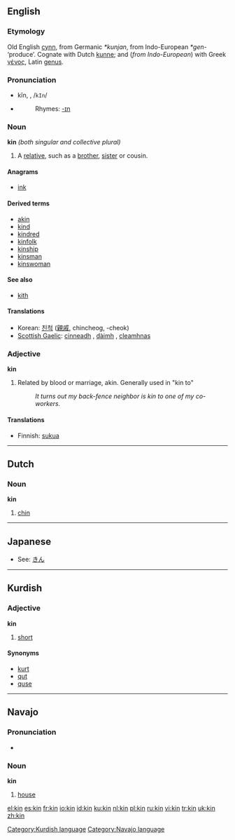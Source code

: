 {{see|kín|-kin}}

==English==

===Etymology===
Old English [[cynn]], from Germanic ''*kunjan'', from Indo-European ''*gen-'' ‘produce’.  Cognate with Dutch [[kunne]]; and (''from Indo-European'') with Greek [[γένος]], Latin [[genus#Latin|genus]].

===Pronunciation===
*kĭn, {{IPA|/kɪn/}}, /<tt>kIn</tt>/
*{{audio|en-us-kin.ogg|Audio (US)}}
*:Rhymes: [[Rhymes:English:-ɪn|-ɪn]]

===Noun===
'''kin''' ''(both singular and collective plural)''

# A [[relative]], such as a [[brother]], [[sister]] or cousin.

====Anagrams====
*[[ink]]

====Derived terms====
*[[akin]]
*[[kind]]
*[[kindred]]
*[[kinfolk]]
*[[kinship]]
*[[kinsman]]
*[[kinswoman]]

====See also====
*[[kith]]

====Translations====
{{top}}
{{mid}}
*Korean: [[친척]] ([[親戚]], chincheog, -cheok)
*[[Scottish Gaelic]]: [[cinneadh]] {{m}}, [[dàimh]] {{f}}, [[cleamhnas]] {{m}}
{{bottom}}

===Adjective===
'''kin'''

# Related by blood or marriage, akin.  Generally used in "kin to"
#: ''It turns out my back-fence neighbor is kin to one of my co-workers.''

====Translations====
*Finnish: [[suku]]a

----

==Dutch==

===Noun===
'''kin'''

# [[chin]]

----

==Japanese==
*See: [[きん]]

----

==Kurdish==

===Adjective===
'''kin'''

# [[short]]

====Synonyms====
*[[kurt]]
*[[qut]]
*[[quse]]

[[Category:Kurdish language]]

----

==Navajo==

===Pronunciation===
*{{IPA|[kxɪ̀n]}}

===Noun===
'''kin'''

# [[house]]

[[Category:Navajo language]]

[[el:kin]]
[[es:kin]]
[[fr:kin]]
[[io:kin]]
[[id:kin]]
[[ku:kin]]
[[nl:kin]]
[[pl:kin]]
[[ru:kin]]
[[vi:kin]]
[[tr:kin]]
[[uk:kin]]
[[zh:kin]]